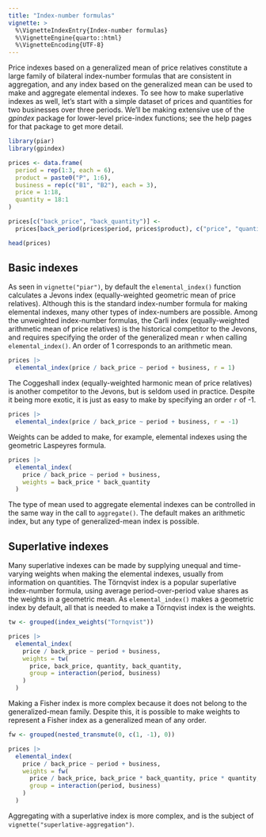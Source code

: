 ```yaml
---
title: "Index-number formulas"
vignette: >
  %\VignetteIndexEntry{Index-number formulas}
  %\VignetteEngine{quarto::html}
  %\VignetteEncoding{UTF-8}
---
```


Price indexes based on a generalized mean of price relatives constitute
a large family of bilateral index-number formulas that are consistent in
aggregation, and any index based on the generalized mean can be used to
make and aggregate elemental indexes. To see how to make superlative
indexes as well, let's start with a simple dataset of prices and
quantities for two businesses over three periods. We'll be making
extensive use of the *gpindex* package for lower-level price-index
functions; see the help pages for that package to get more detail.

```r
library(piar)
library(gpindex)

prices <- data.frame(
  period = rep(1:3, each = 6),
  product = paste0("P", 1:6),
  business = rep(c("B1", "B2"), each = 3),
  price = 1:18,
  quantity = 18:1
)

prices[c("back_price", "back_quantity")] <- 
  prices[back_period(prices$period, prices$product), c("price", "quantity")]

head(prices)
```

## Basic indexes

As seen in `vignette("piar")`, by default the `elemental_index()`
function calculates a Jevons index (equally-weighted geometric mean of
price relatives). Although this is the standard index-number formula for
making elemental indexes, many other types of index-numbers are
possible. Among the unweighted index-number formulas, the Carli index
(equally-weighted arithmetic mean of price relatives) is the historical
competitor to the Jevons, and requires specifying the order of the
generalized mean `r` when calling `elemental_index()`. An order of 1
corresponds to an arithmetic mean.

```r
prices |>
  elemental_index(price / back_price ~ period + business, r = 1)
```

The Coggeshall index (equally-weighted harmonic mean of price relatives)
is another competitor to the Jevons, but is seldom used in practice.
Despite it being more exotic, it is just as easy to make by specifying
an order `r` of -1.

```r
prices |>
  elemental_index(price / back_price ~ period + business, r = -1)
```

Weights can be added to make, for example, elemental indexes using the
geometric Laspeyres formula.

```r
prices |>
  elemental_index(
    price / back_price ~ period + business,
    weights = back_price * back_quantity
  )
```

The type of mean used to aggregate elemental indexes can be controlled
in the same way in the call to `aggregate()`. The default makes an
arithmetic index, but any type of generalized-mean index is possible.

## Superlative indexes

Many superlative indexes can be made by supplying unequal and
time-varying weights when making the elemental indexes, usually from
information on quantities. The Törnqvist index is a popular superlative
index-number formula, using average period-over-period value shares as
the weights in a geometric mean. As `elemental_index()` makes a
geometric index by default, all that is needed to make a Törnqvist index
is the weights.

```r
tw <- grouped(index_weights("Tornqvist"))

prices |>
  elemental_index(
    price / back_price ~ period + business,
    weights = tw(
      price, back_price, quantity, back_quantity,
      group = interaction(period, business)
    )
  )
```

Making a Fisher index is more complex because it does not belong to the
generalized-mean family. Despite this, it is possible to make weights to
represent a Fisher index as a generalized mean of any order.

```r
fw <- grouped(nested_transmute(0, c(1, -1), 0))

prices |>
  elemental_index(
    price / back_price ~ period + business,
    weights = fw(
      price / back_price, back_price * back_quantity, price * quantity,
      group = interaction(period, business)
    )
  )
```

Aggregating with a superlative index is more complex, and is the subject
of `vignette("superlative-aggregation")`.
